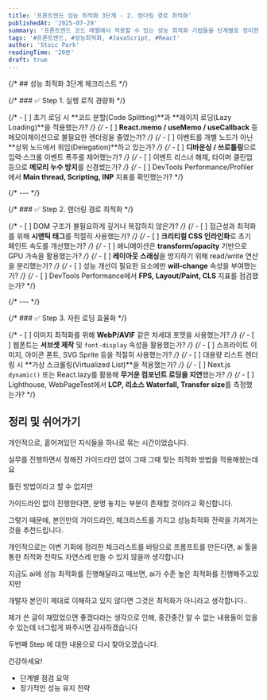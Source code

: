 ```yaml
---
title: '프론트엔드 성능 최적화 3단계 - 2. 렌더링 경로 최적화'
publishedAt: '2025-07-29'
summary: '프론트엔드 코드 레벨에서 적용할 수 있는 성능 최적화 기법들을 단계별로 정리한 가이드'
tags: '#프론트엔드, #성능최적화, #JavaScript, #React'
author: 'Stoic Park'
readingTime: '20분'
draft: true
---
```


{/* ## 성능 최적화 3단계 체크리스트 */}

{/* ### ✅ Step 1. 실행 로직 경량화 */}

{/* - [ ] 초기 로딩 시 **코드 분할(Code Splitting)**과 **레이지 로딩(Lazy Loading)**을 적용했는가? */}
{/* - [ ] **React.memo / useMemo / useCallback** 등 메모이제이션으로 불필요한 렌더링을 줄였는가? */}
{/* - [ ] 이벤트를 개별 노드가 아닌 **상위 노드에서 위임(Delegation)**하고 있는가? */}
{/* - [ ] **디바운싱 / 쓰로틀링**으로 입력·스크롤 이벤트 폭주를 제어했는가? */}
{/* - [ ] 이벤트 리스너 해제, 타이머 클린업 등으로 **메모리 누수 방지**를 신경썼는가? */}
{/* - [ ] DevTools Performance/Profiler에서 **Main thread, Scripting, INP** 지표를 확인했는가? */}

{/* --- */}

{/* ### ✅ Step 2. 렌더링 경로 최적화 */}

{/* - [ ] DOM 구조가 불필요하게 깊거나 복잡하지 않은가? */}
{/* - [ ] 접근성과 최적화를 위해 **시맨틱 태그**를 적절히 사용했는가? */}
{/* - [ ] **크리티컬 CSS 인라인화**로 초기 페인트 속도를 개선했는가? */}
{/* - [ ] 애니메이션은 **transform/opacity** 기반으로 GPU 가속을 활용했는가? */}
{/* - [ ] **레이아웃 스래싱**을 방지하기 위해 read/write 연산을 분리했는가? */}
{/* - [ ] 성능 개선이 필요한 요소에만 **will-change** 속성을 부여했는가? */}
{/* - [ ] DevTools Performance에서 **FPS, Layout/Paint, CLS** 지표를 점검했는가? */}

{/* --- */}

{/* ### ✅ Step 3. 자원 로딩 효율화 */}

{/* - [ ] 이미지 최적화를 위해 **WebP/AVIF** 같은 차세대 포맷을 사용했는가? */}
{/* - [ ] 웹폰트는 **서브셋 제작** 및 `font-display` 속성을 활용했는가? */}
{/* - [ ] 스프라이트 이미지, 아이콘 폰트, SVG Sprite 등을 적절히 사용했는가? */}
{/* - [ ] 대용량 리스트 렌더링 시 **가상 스크롤링(Virtualized List)**을 적용했는가? */}
{/* - [ ] Next.js `dynamic()` 또는 React.lazy를 활용해 **무거운 컴포넌트 로딩을 지연**했는가? */}
{/* - [ ] Lighthouse, WebPageTest에서 **LCP, 리소스 Waterfall, Transfer size**를 측정했는가? */}

## 정리 및 쉬어가기

개인적으로, 흩어져있던 지식들을 하나로 묶는 시간이었습니다.

실무를 진행하면서 정해진 가이드라인 없이 그때 그때 맞는 최적화 방법을 적용해왔는데요

틀린 방법이라고 할 수 없지만

가이드라인 없이 진행한다면, 분명 놓치는 부분이 존재할 것이라고 확신합니다.

그렇기 때문에, 본인만의 가이드라인, 체크리스트를 가지고 성능최적화 전략을 가져가는 것을 추천드립니다.

개인적으로는 이번 기회에 정리한 체크리스트를 바탕으로 프롬프트를 만든다면, ai 툴을 통한 최적화 전략도 자연스레 만들 수 있지 않을까 생각합니다

지금도 ai에 성능 최적화를 진행해달라고 떼쓰면, ai가 수준 높은 최적화를 진행해주고있지만

개발자 본인이 제대로 이해하고 있지 않다면 그것은 최적화가 아니라고 생각합니다..

제가 쓴 글이 재밌었으면 좋겠다라는 생각으로 인해, 중간중간 알 수 없는 내용들이 있을 수 있는데 너그럽게 봐주시면 감사하겠습니다

두번째 Step 에 대한 내용으로 다시 찾아오겠습니다.

건강하세요!

- 단계별 점검 요약
- 장기적인 성능 유지 전략
